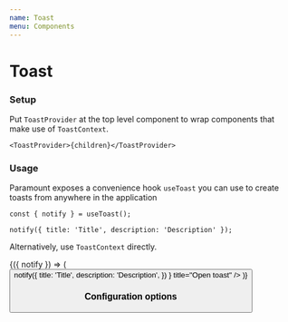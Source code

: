 ```yaml
---
name: Toast
menu: Components
---
```




# Toast

### Setup

Put `ToastProvider` at the top level component to wrap components that make use of `ToastContext`.

```tsx
<ToastProvider>{children}</ToastProvider>
```

### Usage

Paramount exposes a convenience hook `useToast` you can use to create toasts from anywhere in the application

```tsx
const { notify } = useToast();

notify({ title: 'Title', description: 'Description' });
```

Alternatively, use `ToastContext` directly.

<Playground>
  <ToastProvider>
    <ToastContext.Consumer>
      {({ notify }) => (
        <Button
          onPress={() =>
            notify({
              title: 'Title',
              description: 'Description',
            })
          }
          title="Open toast"
        />
      )}
    </ToastContext.Consumer>
  </ToastProvider>
</Playground>

### Configuration options

<Props of={Toast} />
